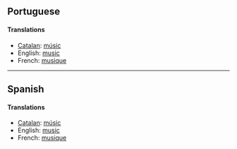 ==Portuguese==

====Translations====

*[[Catalan]]: [[músic]]
*English: [[music]]
*French: [[musique]]

----

==Spanish==

====Translations====

*[[Catalan]]: [[músic]]
*English: [[music]]
*French: [[musique]]